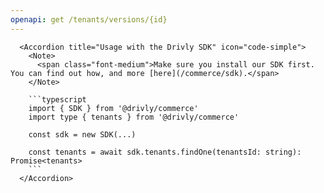 ```yaml
---
openapi: get /tenants/versions/{id}
---
```


      <Accordion title="Usage with the Drivly SDK" icon="code-simple">
        <Note>
          <span class="font-medium">Make sure you install our SDK first. You can find out how, and more [here](/commerce/sdk).</span>
        </Note>

        ```typescript
        import { SDK } from '@drivly/commerce'
        import type { tenants } from '@drivly/commerce'

        const sdk = new SDK(...)

        const tenants = await sdk.tenants.findOne(tenantsId: string): Promise<tenants>
        ```
      </Accordion>
